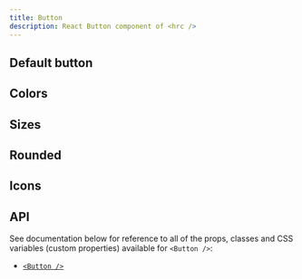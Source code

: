 ```yaml
---
title: Button
description: React Button component of <hrc />
---
```



## Default button

<Demo layout="grid" cols={3} className="button-default">
  <Demos.ButtonDefault />
</Demo>

<SourceCode code={defaultCode} title="button-default.tsx" />

## Colors

<Demo layout="grid" cols={1} className="button-colors">
  <Demos.ButtonColors />
</Demo>

<SourceCode code={colorsCode} title="button-colors.tsx" />

## Sizes

<Demo layout="row">
  <Demos.ButtonSizes />
</Demo>

<SourceCode code={sizesCode} title="button-sizes.tsx" />

## Rounded

<Demo layout="grid" cols={1}>
  <Demos.ButtonRounded />
</Demo>

<SourceCode code={roundedCode} title="button-rounded.tsx" />

## Icons

<Demo layout="grid" cols={2}>
  <Demos.ButtonWithIcons />
</Demo>

<SourceCode code={iconsCode} title="button-with-icons.tsx" />

## API

See documentation below for reference to all of the props, classes and CSS
variables (custom properties) available for `<Button />`:

- [`<Button />`](/api/button)
